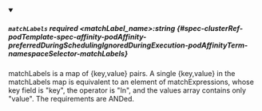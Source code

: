 
<details className="config-field" data-expandable="false" open>
<summary>

##### `matchLabels` <span className="config-field-required" data-required="false">required</span> <span className="config-field-type">&lt;matchLabel_name&gt;:string</span> <span className="config-field-default"></span> <span className="config-field-enum"></span> {#spec-clusterRef-podTemplate-spec-affinity-podAffinity-preferredDuringSchedulingIgnoredDuringExecution-podAffinityTerm-namespaceSelector-matchLabels}

matchLabels is a map of \{key,value\} pairs. A single \{key,value\} in the matchLabels
map is equivalent to an element of matchExpressions, whose key field is "key", the
operator is "In", and the values array contains only "value". The requirements are ANDed.

</summary>



</details>
